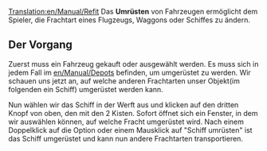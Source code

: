 [[Translation:en/Manual/Refit]]
{{de/Manual/Tutorial/Tutorial}}
Das '''Umrüsten''' von Fahrzeugen ermöglicht dem Spieler, die Frachtart eines Flugzeugs, Waggons oder Schiffes zu ändern.

== Der Vorgang ==

Zuerst muss ein Fahrzeug gekauft oder ausgewählt werden. Es muss sich in jedem Fall im [[en/Manual/Depots]] befinden, um umgerüstet zu werden. Wir schauen uns jetzt an, auf welche anderen Frachtarten unser Objekt(im folgenden ein Schiff) umgerüstet werden kann.


Nun wählen wir das Schiff in der Werft aus und klicken auf den dritten Knopf von oben, den mit den 2 Kisten. Sofort öffnet sich ein Fenster, in dem wir auswählen können, auf welche Fracht umgerüstet wird. Nach einem Doppelklick auf die Option oder einem Mausklick auf "Schiff umrüsten" ist das Schiff umgerüstet und kann nun andere Frachtarten transportieren.